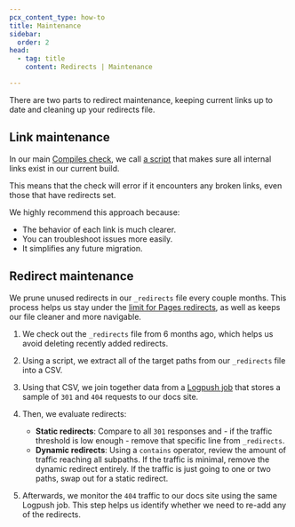 ```yaml
---
pcx_content_type: how-to
title: Maintenance
sidebar:
  order: 2
head:
  - tag: title
    content: Redirects | Maintenance

---
```


There are two parts to redirect maintenance, keeping current links up to date and cleaning up your redirects file.

## Link maintenance

In our main [Compiles check](https://github.com/cloudflare/cloudflare-docs/blob/production/.github/workflows/ci.yml), we call [a script](https://github.com/cloudflare/cloudflare-docs/blob/production/bin/crawl.ts) that makes sure all internal links exist in our current build.

This means that the check will error if it encounters any broken links, even those that have redirects set.

We highly recommend this approach because:

* The behavior of each link is much clearer.
* You can troubleshoot issues more easily.
* It simplifies any future migration.

## Redirect maintenance

We prune unused redirects in our `_redirects` file every couple months. This process helps us stay under the [limit for Pages redirects](/pages/configuration/redirects/#surpass-_redirects-limits), as well as keeps our file cleaner and more navigable.

1. We check out the `_redirects` file from 6 months ago, which helps us avoid deleting recently added redirects.

2. Using a script, we extract all of the target paths from our `_redirects` file into a CSV.

3. Using that CSV, we join together data from a [Logpush job](/logs/about/) that stores a sample of `301` and `404` requests to our docs site.

4. Then, we evaluate redirects:

   * **Static redirects**: Compare to all `301` responses and - if the traffic threshold is low enough - remove that specific line from `_redirects`.
   * **Dynamic redirects**: Using a `contains` operator, review the amount of traffic reaching all subpaths. If the traffic is minimal, remove the dynamic redirect entirely. If the traffic is just going to one or two paths, swap out for a static redirect.

5. Afterwards, we monitor the `404` traffic to our docs site using the same Logpush job. This step helps us identify whether we need to re-add any of the redirects.
